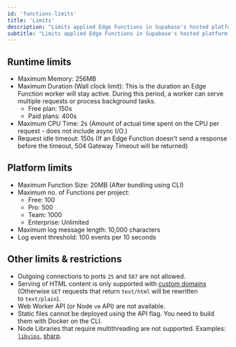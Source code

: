 ```yaml
---
id: 'functions-limits'
title: 'Limits'
description: "Limits applied Edge Functions in Supabase's hosted platform."
subtitle: "Limits applied Edge Functions in Supabase's hosted platform."
---
```


## Runtime limits

- Maximum Memory: 256MB
- Maximum Duration (Wall clock limit):
  This is the duration an Edge Function worker will stay active. During this period, a worker can serve multiple requests or process background tasks.
  - Free plan: 150s
  - Paid plans: 400s
- Maximum CPU Time: 2s (Amount of actual time spent on the CPU per request - does not include async I/O.)
- Request idle timeout: 150s (If an Edge Function doesn't send a response before the timeout, 504 Gateway Timeout will be returned)

## Platform limits

- Maximum Function Size: 20MB (After bundling using CLI)
- Maximum no. of Functions per project:
  - Free: 100
  - Pro: 500
  - Team: 1000
  - Enterprise: Unlimited
- Maximum log message length: 10,000 characters
- Log event threshold: 100 events per 10 seconds

## Other limits & restrictions

- Outgoing connections to ports `25` and `587` are not allowed.
- Serving of HTML content is only supported with [custom domains](/docs/reference/cli/supabase-domains) (Otherwise `GET` requests that return `text/html` will be rewritten to `text/plain`).
- Web Worker API (or Node `vm` API) are not available.
- Static files cannot be deployed using the API flag. You need to build them with Docker on the CLI.
- Node Libraries that require multithreading are not supported. Examples: [`libvips`](https://github.com/libvips/libvips), [sharp](https://github.com/lovell/sharp).
